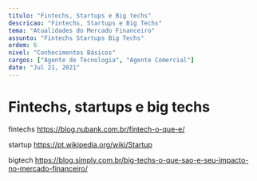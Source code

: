 ```yaml
---
titulo: "Fintechs, Startups e Big techs"
descricao: "Fintechs, Startups e Big Techs"
tema: "Atualidades do Mercado Financeiro"
assunto: "Fintechs Startups Big Techs"
ordem: 6
nivel: "Conhecimentos Básicos"
cargos: ["Agente de Tecnologia", "Agente Comercial"]
date: "Jul 21, 2021"
---
```


# Fintechs, startups e big techs

fintechs https://blog.nubank.com.br/fintech-o-que-e/

startup https://pt.wikipedia.org/wiki/Startup

bigtech https://blog.simply.com.br/big-techs-o-que-sao-e-seu-impacto-no-mercado-financeiro/

